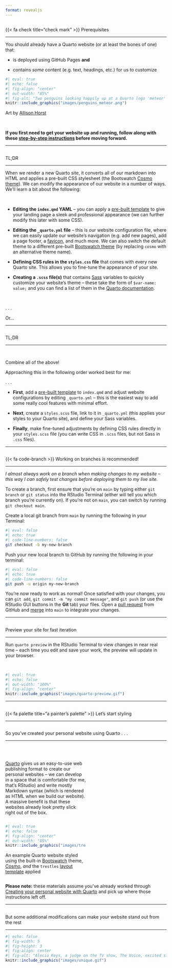 ```yaml
---
format: revealjs
---
```


## {#prerequisites data-menu-title="Prerequisites"}

[{{< fa check title="check mark" >}} Prerequisites]{.slide-title}

<hr>

::: {.body-text}
You should already have a Quarto website (or at least the bones of one) that:
:::

::: {.body-text}
- is deployed using GitHub Pages **and**

- contains *some* content (e.g. text, headings, etc.) for us to customize
:::

```r
#| eval: true 
#| echo: false
#| fig-align: "center"
#| out-width: "85%" 
#| fig-alt: "Two penguins looking happily up at a Quarto logo 'meteor' that is flying overhead."
knitr::include_graphics("images/penguins_meteor.png")
```

::: {.body-text-s .gray-text .center-text}
Art by [Allison Horst](https://github.com/allisonhorst/stats-illustrations)
:::

<br>

::: {.footer}
**If you first need to get your website up and running, follow along with these [step-by-step instructions](https://ucsb-meds.github.io/creating-quarto-websites/) before moving forward.**
:::

---

## {#tldr1 data-menu-title="TL;DR"}

[TL;DR]{.slide-title}

<hr>

When we render a new Quarto site, it converts all of our markdown into HTML and applies a pre-built CSS stylesheet (the Bootswatch [Cosmo theme](https://bootswatch.com/cosmo/)). We can modify the appearance of our website in a number of ways. We'll learn a bit about the following:

<br>

::: {.incremental}
::: {.body-text-s}
- [**Editing the `index.qmd` YAML**]{.teal-text} -- you can apply a [pre-built template](https://quarto.org/docs/websites/website-about.html#templates) to give your landing page a sleek and professional appearance (we can further modify this later with some CSS).

- [**Editing the `_quarto.yml` file**]{.teal-text} -- this is our website configuration file,  where we can easily update our website's navigation (e.g. add new pages), add a page footer, a [favicon](https://en.wikipedia.org/wiki/Favicon), and much more. We can also switch the default theme to a different pre-built [Bootswatch theme](https://bootswatch.com/) (by replacing `cosmo` with an alternative theme name).

- [**Defining CSS rules in the `styles.css` file**]{.teal-text} that comes with every new Quarto site. This allows you to fine-tune the appearance of your site.

- [**Creating a `.scss` file(s)**]{.teal-text} that contains [Sass](https://sass-lang.com/) variables to quickly customize your website's theme -- these take the form of `$var-name: value;` and you can find a list of them in the [Quarto documentation](https://quarto.org/docs/output-formats/html-themes.html#sass-variables).

:::
:::

<br>

. . . 

::: {.body-text-xl .teal-text .center-text}
Or...
:::

---

## {#tldr2 data-menu-title="TL;DR"}

[TL;DR]{.slide-title}

<hr>

<br>

::: {.body-text-xl .teal-text .center-text .bottombr}
Combine all of the above!
:::

::: {.body-text-l .center-text}
Approaching this in the following order worked best for me:
:::

. . .

::: incremental
- [**First**]{.teal-text}, add a [pre-built template](https://quarto.org/docs/websites/website-about.html#templates) to `index.qmd` and adjust website configurations by editing `_quarto.yml` -- this is the easiest way to add some really cool features with minimal effort.

- [**Next**]{.teal-text}, create a `styles.scss` file, link to it in `_quarto.yml` (this applies your styles to your Quarto site), and define your Sass variables.

- [**Finally**]{.teal-text}, make fine-tuned adjustments by defining CSS rules directly in your `styles.scss` file (you can write CSS in `.scss` files, but not Sass in `.css` files).
:::

---

## {#branches data-menu-title="Use branches!"}

[{{< fa code-branch >}} Working on branches is recommended!]{.slide-title2}

<hr>

::: {.body-text-m .center-text}
*I almost always work on a branch when making changes to my website -- this way I can safely test changes before deploying them to my live site.*
:::

::: {.body-text-s}
To create a branch, first ensure that you're on `main` by typing either `git branch` or `git status` into the RStudio Terminal (either will tell you which branch you're currently on). If you're not on `main`, you can switch by running `git checkout main`.
:::

::: {.body-text-s}
Create a local git branch from `main` by running the following in your Terminal:
:::

```bash
#| eval: false
#| echo: true
#| code-line-numbers: false
git checkout -b my-new-branch
```

::: {.body-text-s}
Push your new local branch to GitHub by running the following in your terminal:
:::

```bash
#| eval: false
#| echo: true
#| code-line-numbers: false
git push -u origin my-new-branch
```

::: {.body-text-s .topbr}
You're now ready to work as normal! Once satisfied with your changes, you can `git add`, `git commit -m "my commit message"`, and `git push` (or use the RStudio GUI buttons in the **Git** tab) your files. Open a [pull request](https://docs.github.com/en/pull-requests/collaborating-with-pull-requests/proposing-changes-to-your-work-with-pull-requests/about-pull-requests) from GitHub and [merge](https://docs.github.com/en/pull-requests/collaborating-with-pull-requests/incorporating-changes-from-a-pull-request/merging-a-pull-request) into `main` to integrate your changes.
:::

---

## {#quarto-preview data-menu-title="quarto preview"}

[Preview your site for fast iteration]{.slide-title}

<hr>

Run `quarto preview` in the RStudio Terminal to view changes in near real time – each time you edit and save your work, the preview will update in your browser.

<br>

```r
#| eval: true
#| echo: false
#| out-width: "100%"
#| fig-align: "center"
knitr::include_graphics("images/quarto-preview.gif")
```


---

##  {#lets-start-styling data-menu-title="Let's start styling" background="#053660"}

<div class="page-center">
<div class="custom-subtitle">{{< fa palette title="a painter's palette" >}} Let's start styling</div>
</div>

---

## {#so-youve-created-a-website data-menu-title="So you've created a Quarto website..."}

[So you've created your personal website using Quarto . . .]{.slide-title}

<hr>

::: {.column width="50%"}
::: {.body-text}
<br>
<br>
[Quarto](https://quarto.org/) gives us an easy-to-use web publishing format to create our personal websites -- we can develop in a space that is comfortable (for me, that's RStudio) and write mostly Markdown syntax (which is rendered as HTML when we build our website). A massive benefit is that these websites already look pretty slick right out of the box.
:::
:::

::: {.column width="50%"}

```r
#| eval: true 
#| echo: false
#| fig-align: "center"
#| out-width: "85%" 
knitr::include_graphics("images/trestles-template.png")
```

::: {.body-text-s .gray-text .center-text}
An example Quarto website styled using the built-in [Bootswatch](https://bootswatch.com/) theme, [Cosmo](https://bootswatch.com/cosmo/), *and* the `trestles` [layout template](https://quarto.org/docs/websites/website-about.html) applied
:::

:::

::: {.center-text}
[**Please note:** these materials assume you've already worked through [Creating your personal website with Quarto](https://ucsb-meds.github.io/creating-quarto-websites/) and pick up where those instructions left off.]{.teal-text}
:::

---

## {#modify-to-stand-out data-menu-title="Make your website stand stand out"}

[But some additional modifications can make *your* website stand out from the rest]{.slide-title3}

<hr>

```r
#| echo: false
#| fig-width: 5
#| fig-height: 3
#| fig-align: center
#| fig-alt: "Alecia Keys, a judge on the TV show, The Voice, excited slams her hands down and stands up saying, 'There is nobody like you!'" 
knitr::include_graphics("images/unique.gif")
```



